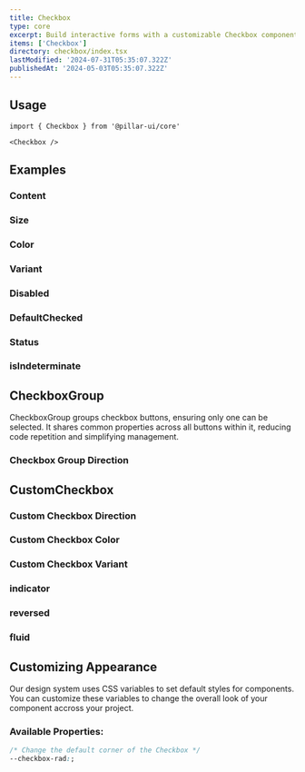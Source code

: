 ```yaml
---
title: Checkbox
type: core
excerpt: Build interactive forms with a customizable Checkbox component for React. Seamlessly integrate checkboxes into your applications, providing users with clear and intuitive options.
items: ['Checkbox']
directory: checkbox/index.tsx
lastModified: '2024-07-31T05:35:07.322Z'
publishedAt: '2024-05-03T05:35:07.322Z'
---
```


## Usage

```tsx
import { Checkbox } from '@pillar-ui/core'
```

```tsx
<Checkbox />
```

## Examples

### Content

<Playground name="checkboxContent" root="checkbox" />

### Size

<Prop defaultValue="4" type="'1' | '2' | '3' | '4' | '5' | '6' | '7' | '8' | '9'" />

<Playground name="checkboxSize" root="checkbox" />

### Color

<Prop defaultValue="p" type="'i' | 'd' | 'su' | 'se' | 'w' | 'p' | 'b' | 'o'" />

<Playground name="checkboxColor" root="checkbox" />

### Variant

<Prop defaultValue="solid" type="'solid' | 'soft' | 'mixed' | 'outline'" />

<Playground name="checkboxVariant" root="checkbox" />

### Disabled

<Playground name="checkboxDisabled" root="checkbox" />

### DefaultChecked

<Prop defaultValue="false" type="boolean" />

<Playground name="checkboxDefaultChecked" root="checkbox" />

### Status

<Playground name="checkboxStatus" root="checkbox" />

### isIndeterminate

<Prop defaultValue="false" type="boolean" />

<Playground direction="column" name="checkboxIsIndeterminate" root="checkbox" />

## CheckboxGroup

CheckboxGroup groups checkbox buttons, ensuring only one can be selected. It shares common properties across all buttons within it, reducing code repetition and simplifying management.

<Playground name="checkboxGroupBase" root="checkbox" />

### Checkbox Group Direction

<Prop defaultValue="col" type="'col' | 'row'" />

<Playground name="checkboxGroupDirection" root="checkbox" />

## CustomCheckbox

<Playground name="customCheckboxAdvanced" root="checkbox" />

### Custom Checkbox Direction

<Prop defaultValue="col" type="'col' | 'row'" />

<Playground name="customCheckboxDirection" root="checkbox" />

### Custom Checkbox Color

<Playground name="customCheckboxColor" root="checkbox" />

### Custom Checkbox Variant

<Prop defaultValue="solid" type="'solid'  |  'outline'  |  'soft'  |  'mixed'" />

<Playground name="customCheckboxVariant" root="checkbox" />

### indicator

<Prop defaultValue="true" type="boolean" />

<Playground name="customCheckboxNoIndicator" root="checkbox" />

### reversed

<Prop defaultValue="true" type="boolean" />

<Playground name="customCheckboxReversed" root="checkbox" />

### fluid

<Prop defaultValue="true" type="boolean" />

<Playground name="customCheckboxFluid" root="checkbox" />

## Customizing Appearance

Our design system uses CSS variables to set default styles for components. You can customize these variables to change the overall look of your component accross your project.

### Available Properties:

```css
/* Change the default corner of the Checkbox */
--checkbox-rad:;
```
